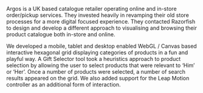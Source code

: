 
Argos is a UK based catalogue retailer operating online and in-store order/pickup services. They invested heavily in revamping their old store processes for a more digital focused experience. They contacted Razorfish to design and develop a different approach to visualising and browsing their product catalogue both in-store and online.

We developed a mobile, tablet and desktop enabled WebGL / Canvas based interactive hexagonal grid displaying categories of products in a fun and playful way. A Gift Selector tool took a heuristics approach to product selection by allowing the user to select products that were relevant to ‘Him’ or ‘Her’. Once a number of products were selected, a number of search results appeared on the grid. We also added support for the Leap Motion controller as an additional form of interaction.
